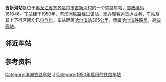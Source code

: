 {{noteTA
|1=zh-cn:始发车次; zh-hk:列車班次;
|2=zh-cn:车次; zh-hk:班次;
}}
{{Infobox China railway station 
|车站名称 = 吉新河站
|车站拼音 = Jixinhe
|英文名称 = Jixinhe Railway Station
|车站代码 = 57572<ref>{{cite book|title=中华人民共和国铁路车站代码（GB/T 10302-2010）|publisher=中国标准出版社|year=2010|isbn=155066140495|ignore-isbn-error=true|pages=17}}</ref>
|电报码 = JXX
|拼音码 = JXH
|车站地址 = [[黑龙江省|黑龙江省]][[齐齐哈尔市|齐齐哈尔市]]
|归属 = [[哈尔滨铁路局|哈尔滨铁路局]]
|车站等级 = [[四等站_(中铁)|四等站]]
|线路 = [[滨洲铁路|滨洲铁路]]
}}
'''吉新河站'''是位于[[黑龙江省|黑龙江省]][[齐齐哈尔市|齐齐哈尔市]][[吉新河村|吉新河村]]的一个铁路车站，[[邮政编码|邮政编码]]161046。车站建于1950年，有[[滨洲铁路|滨洲铁路]]经过该站，现办理客运货运业务，车站及其上下行区间均已[[电气化|电气化]]。车站距离[[哈尔滨站|哈尔滨站]]365[[公里|公里]]，隶属[[哈尔滨铁路局|哈尔滨铁路局]]，是[[四等站_(中铁)|四等站]]。

==邻近车站==
{{start rail box|[[File:China_Railways.svg|16px]] [[中国铁路|中国铁路]]}}
{{s-inop|[[碾子山站|碾子山站]]|{{站|哈尔滨}}方向}}
{{s-line|[[滨洲铁路|滨洲铁路]]<br />← 10km 吉新河站 19km →}}
{{s-inop|[[成吉思汗站|成吉思汗站]]<br /><s>''[[丰荣站|丰荣站]]''</s>(已撤销)|{{站|满洲里}}方向}}
{{end box}}

==参考资料==
{{reflist}}

{{滨洲铁路}}
{{铁路车站小作品}}
{{黑龙江小作品}}

[[Category:滨洲铁路车站|Category:滨洲铁路车站]]
[[Category:齐齐哈尔市铁路车站|J]]
[[Category:1950年启用的铁路车站|Category:1950年启用的铁路车站]]
